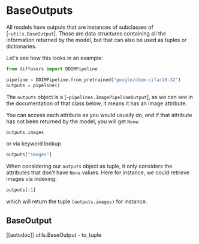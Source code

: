 <!--Copyright 2023 The HuggingFace Team. All rights reserved.

Licensed under the Apache License, Version 2.0 (the "License"); you may not use this file except in compliance with
the License. You may obtain a copy of the License at

http://www.apache.org/licenses/LICENSE-2.0

Unless required by applicable law or agreed to in writing, software distributed under the License is distributed on
an "AS IS" BASIS, WITHOUT WARRANTIES OR CONDITIONS OF ANY KIND, either express or implied. See the License for the
specific language governing permissions and limitations under the License.
-->

# BaseOutputs

All models have outputs that are instances of subclasses of [`~utils.BaseOutput`]. Those are
data structures containing all the information returned by the model, but that can also be used as tuples or
dictionaries.

Let's see how this looks in an example:

```python
from diffusers import DDIMPipeline

pipeline = DDIMPipeline.from_pretrained("google/ddpm-cifar10-32")
outputs = pipeline()
```

The `outputs` object is a [`~pipelines.ImagePipelineOutput`], as we can see in the
documentation of that class below, it means it has an image attribute.

You can access each attribute as you would usually do, and if that attribute has not been returned by the model, you will get `None`:

```python
outputs.images
```

or via keyword lookup

```python
outputs["images"]
```

When considering our `outputs` object as tuple, it only considers the attributes that don't have `None` values.
Here for instance, we could retrieve images via indexing:

```python
outputs[:1]
```

which will return the tuple `(outputs.images)` for instance.

## BaseOutput

[[autodoc]] utils.BaseOutput
    - to_tuple

